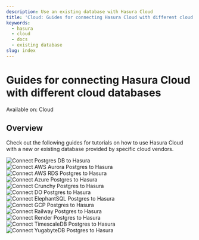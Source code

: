 ```yaml
---
description: Use an existing database with Hasura Cloud
title: 'Cloud: Guides for connecting Hasura Cloud with different cloud databases'
keywords:
  - hasura
  - cloud
  - docs
  - existing database
slug: index
---
```



# Guides for connecting Hasura Cloud with different cloud databases

<div className='badge badge--primary heading-badge'>Available on: Cloud</div>

## Overview

Check out the following guides for tutorials on how to use Hasura Cloud with a new or existing database provided by
specific cloud vendors.

<div className='vendor-table'>
  <VersionedLink to='/databases/connect-db/cloud-databases/aiven'>
    <div className='card'>
      <img src={Aiven} title='Aiven Postgres' alt='Connect Postgres DB to Hasura' />
    </div>
  </VersionedLink>
  <VersionedLink to='/databases/connect-db/cloud-databases/aws-aurora'>
    <div className='card'>
      <img src={Aurora} title='AWS Aurora Postgres' alt='Connect AWS Aurora Postgres to Hasura' />
    </div>
  </VersionedLink>
  <VersionedLink to='/databases/connect-db/cloud-databases/aws-postgres'>
    <div className='card'>
      <img src={RDS} title='AWS RDS Postgres' alt='Connect AWS RDS Postgres to Hasura' />
    </div>
  </VersionedLink>
  <VersionedLink to='/databases/connect-db/cloud-databases/azure'>
    <div className='card'>
      <img src={Azure} title='Azure Postgres' alt='Connect Azure Postgres to Hasura' />
    </div>
  </VersionedLink>
  <VersionedLink to='/databases/connect-db/cloud-databases/crunchy'>
    <div className='card'>
      <img src={RollTide} title='Crunchy Postgres' alt='Connect Crunchy Postgres to Hasura' />
    </div>
  </VersionedLink>
  <VersionedLink to='/databases/connect-db/cloud-databases/digital-ocean'>
    <div className='card'>
      <img src={DO} title='Digital Ocean Postgres' alt='Connect DO Postgres to Hasura' />
    </div>
  </VersionedLink>
  <VersionedLink to='/databases/connect-db/cloud-databases/elephant'>
    <div className='card'>
      <img src={Elephant} title='ElephantSQL Postgres' alt='Connect ElephantSQL Postgres to Hasura' />
    </div>
  </VersionedLink>
  <VersionedLink to='/databases/connect-db/cloud-databases/gcp'>
    <div className='card'>
      <img src={GCP} title='GCP Postgres' alt='Connect GCP Postgres to Hasura' />
    </div>
  </VersionedLink>
  <VersionedLink to='/databases/connect-db/cloud-databases/railway'>
    <div className='card'>
      <img src={Railway} title='Railway Postgres' alt='Connect Railway Postgres to Hasura' />
    </div>
  </VersionedLink>
  <VersionedLink to='/databases/connect-db/cloud-databases/render'>
    <div className='card'>
      <img src={Render} title='Render Postgres' alt='Connect Render Postgres to Hasura' />
    </div>
  </VersionedLink>
  <VersionedLink to='/databases/connect-db/cloud-databases/timescale-cloud'>
    <div className='card'>
      <img src={Timescale} title='TimescaleDB Postgres' alt='Connect TimescaleDB Postgres to Hasura' />
    </div>
  </VersionedLink>
  <VersionedLink to='/databases/connect-db/cloud-databases/yugabyte'>
    <div className='card'>
      <img src={Yugabyte} title='YugabyteDB Postgres' alt='Connect YugabyteDB Postgres to Hasura' />
    </div>
  </VersionedLink>
</div>
